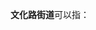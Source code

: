 '''文化路街道'''可以指：
{{PRC admin/disambig|13/02/03/002/000|13/02/81/002/000|13/03/02/001/000|37/04/02/004/000|41/01/05/008/000}}
{{disambig|cat=五字乡级行政区划-街道名消歧义}}